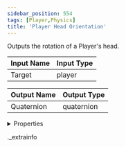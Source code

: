 ```yaml
---
sidebar_position: 554
tags: [Player,Physics]
title: 'Player Head Orientation'
---
```


Outputs the rotation of a Player's head.



<IChip uuid="21ee2f55-0414-4fd6-a915-a2577832d6bd" />

| Input Name | Input Type |
|-----------|-----------|
| Target | player |

| Output Name | Output Type |
|-----------|-----------|
| Quaternion | quaternion |


<details>
  <summary>Properties</summary>
  <div>
    <div>
    <table>
      <thead>
        <tr>
          <th>Room availability:</th>
          <th>Available everywhere</th>
        </tr>
        <tr>
          <th>Is beta required?</th>
          <th>No</th>
        </tr>
        <tr>
          <th>Is this chip a trolling risk?</th>
          <th>No</th>
        </tr>
        <tr>
          <th>Is this chip a role assignment risk?</th>
          <th>No</th>
        </tr>
        <tr>
          <th>Chip UUID</th>
          <th>21ee2f55-0414-4fd6-a915-a2577832d6bd</th>
        </tr>
      </thead>
    </table>
    </div>
  </div>
</details>

._extrainfo